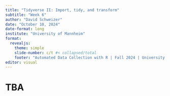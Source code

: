 ```yaml
---
title: "Tidyverse II: Import, tidy, and transform"
subtitle: "Week 6"
author: "David Schweizer"
date: "October 10, 2024"
date-format: long
institute: "University of Mannheim"
format: 
  revealjs:
    theme: simple
    slide-number: c/t #< collapsed/total
    footer: "Automated Data Collection with R | Fall 2024 | University of Mannheim"
editor: visual
---
```


# TBA